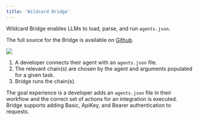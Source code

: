 ```yaml
---
title: 'Wildcard Bridge'
---
```


Wildcard Bridge enables LLMs to load, parse, and run `agents.json`.

The full source for the Bridge is available on [Github](https://github.com/wild-card-ai/agents-json).

![](/static/3easysteps.png)

1. A developer connects their agent with an `agents.json` file.
2. The relevant chain(s) are chosen by the agent and arguments populated for a given task.
3. Bridge runs the chain(s).

The goal experience is a developer adds an `agents.json` file in their workflow and the correct set of actions for an integration is executed. Bridge supports adding Basic, ApiKey, and Bearer authentication to requests.
